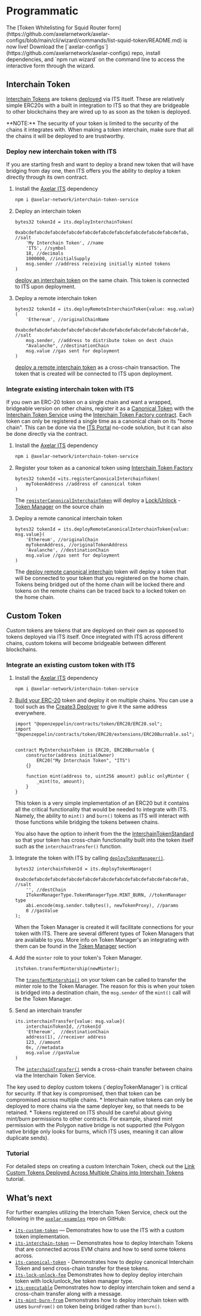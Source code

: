 # Programmatic

<Callout emoji="⭐">
  The [Token Whitelisting for Squid Router
  form](https://github.com/axelarnetwork/axelar-configs/blob/main/cli/wizard/commands/list-squid-token/README.md)
  is now live! Download the
  [`axelar-configs`](https://github.com/axelarnetwork/axelar-configs) repo,
  install dependencies, and `npm run wizard` on the command line to access the
  interactive form through the wizard.
</Callout>


## Interchain Token

[Interchain Tokens](https://github.com/axelarnetwork/interchain-token-service/blob/main/contracts/interchain-token/InterchainToken.sol) are tokens [deployed](https://github.com/axelarnetwork/interchain-token-service/blob/main/contracts/InterchainTokenService.sol#L327) via ITS itself. These are relatively simple ERC20s with a built in integration to ITS so that they are bridgeable to other blockchains they are wired up to as soon as the token is deployed.


<Callout emoji="🚨">
  **NOTE:** The security of your token is limited to the security of the chains
  it integrates with. When making a token interchain, make sure that all the
  chains it will be deployed to are trustworthy.
</Callout>


### Deploy new interchain token with ITS
If you are starting fresh and want to deploy a brand new token that will have bridging from day one, then ITS offers you the ability to deploy a token directly through its own contract.
1. Install the [Axelar ITS](https://www.npmjs.com/package/@axelar-network/interchain-token-service) dependency
   ```bash
   npm i @axelar-network/interchain-token-service
   ```
1. Deploy an interchain token
    ```solidity
    bytes32 tokenId = its.deployInterchainToken(
        0xabcdefabcdefabcdefabcdefabcdefabcdefabcdefabcdefabcdefabcdefab, //salt
        'My Interchain Token', //name
        'ITS', //symbol
        18, //decimals
        1000000, //initialSupply
        msg.sender //address receiving initially minted tokens
    )
    ```
    [deploy an interchain token](https://github.com/axelarnetwork/interchain-token-service/blob/9edc4318ac1c17231e65886eea72c0f55469d7e5/contracts/InterchainTokenFactory.sol#L118) on the same chain. This token is connected to ITS upon deployment.

1. Deploy a remote interchain token
    ```solidity
    bytes32 tokenId = its.deployRemoteInterchainToken{value: msg.value}(
        'Ethereum', //originalChainName
        0xabcdefabcdefabcdefabcdefabcdefabcdefabcdefabcdefabcdefabcdefab, //salt
        msg.sender, //address to distribute token on dest chain
        "Avalanche", //destinationChain
        msg.value //gas sent for deployment
    )
    ```
    [deploy a remote interchain token](https://github.com/axelarnetwork/interchain-token-service/blob/9edc4318ac1c17231e65886eea72c0f55469d7e5/contracts/InterchainTokenFactory.sol#L163) as a cross-chain transaction. The token that is created will be connected to ITS upon deployment.

### Integrate existing interchain token with ITS

If you own an ERC-20 token on a single chain and want a wrapped, bridgeable version on other chains, register it as a [Canonical Token](/dev/send-tokens/glossary/#canonical-interchain-token) with the [Interchain Token Service](https://github.com/axelarnetwork/interchain-token-service/blob/main/contracts/InterchainTokenService.sol) using the [Interchain Token Factory contract](https://github.com/axelarnetwork/interchain-token-service/blob/main/contracts/InterchainTokenFactory.sol). Each token can only be registered a single time as a canonical chain on its "home chain". This can be done via the [ITS Portal](/dev/send-tokens/interchain-tokens/quick-start/no-code/) no-code solution, but it can also be done directly via the contract.
1. Install the [Axelar ITS](https://www.npmjs.com/package/@axelar-network/interchain-token-service) dependency
   ```bash
   npm i @axelar-network/interchain-token-service
   ```

1. Register your token as a canonical token using [Interchain Token Factory](https://github.com/axelarnetwork/interchain-token-service/blob/main/contracts/InterchainTokenFactory.sol#L20)
    ```solidity
    bytes32 tokenId =its.registerCanonicalInterchainToken(
        myTokenAddress //address of canonical token
    )
    ```
    The [`registerCanonicalInterchainToken`](https://github.com/axelarnetwork/interchain-token-service/blob/9edc4318ac1c17231e65886eea72c0f55469d7e5/contracts/InterchainTokenFactory.sol#L240)  will deploy a [Lock/Unlock](/dev/send-tokens/glossary/#lockunlock) - [Token Manager](/dev/send-tokens/glossary/#token-manager) on the source chain

1. Deploy a remote canonical interchain token
    ```solidity
    bytes32 tokenId = its.deployRemoteCanonicalInterchainToken{value: msg.value}(
        'Ethereum', //originalChain
        myTokenAddress, //originalTokenAddress
        'Avalanche', //destinationChain
        msg.value //gas sent for deployment
    )
    ```
    The [deploy remote canonical interchain](https://github.com/axelarnetwork/interchain-token-service/blob/9edc4318ac1c17231e65886eea72c0f55469d7e5/contracts/InterchainTokenFactory.sol#L257) token will deploy a token that will be connected to your token that you registered on the home chain. Tokens being bridged out of the home chain will be locked there and tokens on the remote chains can be traced back to a locked token on the home chain. 

## Custom Token

Custom tokens are tokens that are deployed on their own as opposed to tokens deployed via ITS itself. Once integrated with ITS across different chains, custom tokens will become bridgeable between different blockchains.

### Integrate an existing custom token with ITS

1. Install the [Axelar ITS](https://www.npmjs.com/package/@axelar-network/interchain-token-service) dependency

   ```bash
   npm i @axelar-network/interchain-token-service
   ```

1. [Build your ERC-20](https://docs.alchemy.com/docs/how-to-create-an-erc-20-token-4-steps) token and deploy it on multiple chains. You can use a tool such as the [Create3 Deployer](/dev/solidity-utilities/#create3-deployer) to give it the same address everywhere.

   ```solidity
   import "@openzeppelin/contracts/token/ERC20/ERC20.sol";
   import "@openzeppelin/contracts/token/ERC20/extensions/ERC20Burnable.sol";


   contract MyInterchainToken is ERC20, ERC20Burnable {
       constructor(address initialOwner)
           ERC20("My Interchain Token", "ITS")
       {}

       function mint(address to, uint256 amount) public onlyMinter {
           _mint(to, amount);
       }
   }
   ```

   This token is a very simple implementation of an ERC20 but it contains all the critical functionality that would be needed to integrate with ITS. Namely, the ability to `mint()` and `burn()` tokens as ITS will interact with those functions while bridging the tokens between chains.

   You also have the option to inherit from the the [InterchainTokenStandard](https://github.com/axelarnetwork/interchain-token-service/blob/main/contracts/interchain-token/InterchainTokenStandard.sol#L12) so that your token has cross-chain functionality built into the token itself such as the `interchainTransfer()` function.

1. Integrate the token with ITS by calling [`deployTokenManager()`](https://github.com/axelarnetwork/interchain-token-service/blob/9edc4318ac1c17231e65886eea72c0f55469d7e5/contracts/InterchainTokenService.sol#L276).

   ```solidity
   bytes32 interchainTokenId = its.deployTokenManager(
       0xabcdefabcdefabcdefabcdefabcdefabcdefabcdefabcdefabcdefabcdefab, //salt
       '', //destChain
       ITokenManagerType.TokenManagerType.MINT_BURN, //tokenManager type
       abi.encode(msg.sender.toBytes(), newTokenProxy), //params
       0 //gasValue
   );
   ```

   When the Token Manager is created it will facilitate connections for your token with ITS. There are several different types of Token Managers that are available to you. More info on Token Manager's an integrating with them can be found in the [Token Manager](/dev/send-tokens/interchain-tokens/token-manager/) section

1. Add the `minter` role to your token's Token Manager.

   ```solidity
   itsToken.transferMintership(newMinter);
   ```

   The [`transferMintership()`](https://github.com/axelarnetwork/interchain-token-service/blob/9223108211b977d9138fdd67d5b4a641fc35c18c/contracts/utils/Minter.sol#L31) on your token can be called to transfer the minter role to the Token Manager. The reason for this is when your token is bridged into a destination chain, the `msg.sender` of the `mint()` call will be the Token Manager.

1. Send an interchain transfer
   ```solidity
   its.interchainTransfer{value: msg.value}(
       interchainTokenId, //tokenId
       'Ethereum',  //destinationChain
       address(1), //receiver address
       123, //amount
       0x, //metadata
       msg.value //gasValue
   )
   ```
   The [`interchainTransfer()`](https://github.com/axelarnetwork/interchain-token-service/blob/9223108211b977d9138fdd67d5b4a641fc35c18c/contracts/interfaces/IInterchainTokenService.sol#L210) sends a cross-chain transfer between chains via the Interchain Token Service.

<Callout emoji="🚨">
  The key used to deploy custom tokens (`deployTokenManager`) is critical for
  security. If that key is compromised, then that token can be compromised
  across multiple chains. * Interchain native tokens can only be deployed to
  more chains via the same deployer key, so that needs to be retained. * Tokens
  registered on ITS should be careful about giving mint/burn permissions to
  other contracts. For example, shared mint permission with the Polygon native
  bridge is not supported (the Polygon native bridge only looks for burns, which
  ITS uses, meaning it can allow duplicate sends).
</Callout>

### Tutorial

For detailed steps on creating a custom Interchain Token, check out the [Link Custom Tokens Deployed Across Multiple Chains into Interchain Tokens](/dev/send-tokens/interchain-tokens/developer-guides/link-custom-tokens-deployed-across-multiple-chains-into-interchain-tokens/) tutorial.

## What’s next

For further examples utilizing the Interchain Token Service, check out the following in the [`axelar-examples`](https://github.com/axelarnetwork/axelar-examples/tree/main) repo on GitHub:

- [`its-custom-token`](https://github.com/axelarnetwork/axelar-examples/tree/main/examples/evm/its-custom-token) — Demonstrates how to use the ITS with a custom token implementation.
- [`its-interchain-token`](https://github.com/axelarnetwork/axelar-examples/tree/main/examples/evm/its-interchain-token) — Demonstrates how to deploy Interchain Tokens that are connected across EVM chains and how to send some tokens across.
- [`its-canonical-token`](https://github.com/axelarnetwork/axelar-examples/tree/main/examples/evm/its-canonical-token) - Demonstrates how to deploy canonical Interchain Token and send cross-chain transfer for these tokens.
- [`its-lock-unlock-fee`](https://github.com/axelarnetwork/axelar-examples/tree/main/examples/evm/its-lock-unlock-fee) Demonstrates how to deploy deploy interchain  token with lock/unlock_fee token manager type.
- [`its-executable`](https://github.com/axelarnetwork/axelar-examples/tree/main/examples/evm/its-executable) Demonstrates how to deploy interchain token and send a cross-chain transfer along with a message.
- [`its-mint-burn-from`](https://github.com/axelarnetwork/axelar-examples/tree/main/examples/evm/its-mint-burn-from) Demonstrates how to deploy interchain token with uses `burnFrom()` on token being bridged rather than `burn()`.

